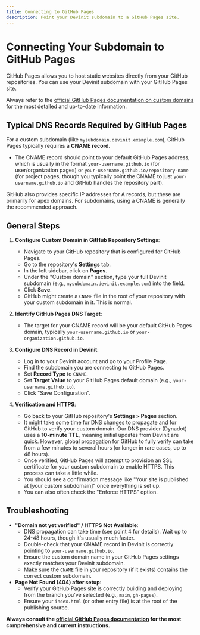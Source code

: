 ```yaml
---
title: Connecting to GitHub Pages
description: Point your Devinit subdomain to a GitHub Pages site.
---
```


# Connecting Your Subdomain to GitHub Pages

GitHub Pages allows you to host static websites directly from your GitHub repositories. You can use your Devinit subdomain with your GitHub Pages site.

Always refer to the [official GitHub Pages documentation on custom domains](https://docs.github.com/en/pages/configuring-a-custom-domain-for-your-github-pages-site) for the most detailed and up-to-date information.

## Typical DNS Records Required by GitHub Pages

For a custom subdomain (like `mysubdomain.devinit.example.com`), GitHub Pages typically requires a **CNAME record**.

*   The CNAME record should point to your default GitHub Pages address, which is usually in the format `your-username.github.io` (for user/organization pages) or `your-username.github.io/repository-name` (for project pages, though you typically point the CNAME to just `your-username.github.io` and GitHub handles the repository part).

GitHub also provides specific IP addresses for A records, but these are primarily for apex domains. For subdomains, using a CNAME is generally the recommended approach.

## General Steps

1.  **Configure Custom Domain in GitHub Repository Settings**:
    *   Navigate to your GitHub repository that is configured for GitHub Pages.
    *   Go to the repository's **Settings** tab.
    *   In the left sidebar, click on **Pages**.
    *   Under the "Custom domain" section, type your full Devinit subdomain (e.g., `mysubdomain.devinit.example.com`) into the field.
    *   Click **Save**.
    *   GitHub might create a `CNAME` file in the root of your repository with your custom subdomain in it. This is normal.

2.  **Identify GitHub Pages DNS Target**:
    *   The target for your CNAME record will be your default GitHub Pages domain, typically `your-username.github.io` or `your-organization.github.io`.

3.  **Configure DNS Record in Devinit**:
    *   Log in to your Devinit account and go to your Profile Page.
    *   Find the subdomain you are connecting to GitHub Pages.
    *   Set **Record Type** to `CNAME`.
    *   Set **Target Value** to your GitHub Pages default domain (e.g., `your-username.github.io`).
    *   Click "Save Configuration".

4.  **Verification and HTTPS**:
    *   Go back to your GitHub repository's **Settings > Pages** section.
    *   It might take some time for DNS changes to propagate and for GitHub to verify your custom domain. Our DNS provider (Dynadot) uses a **10-minute TTL**, meaning initial updates from Devinit are quick. However, global propagation for GitHub to fully verify can take from a few minutes to several hours (or longer in rare cases, up to 48 hours).
    *   Once verified, GitHub Pages will attempt to provision an SSL certificate for your custom subdomain to enable HTTPS. This process can take a little while.
    *   You should see a confirmation message like "Your site is published at [your custom subdomain]" once everything is set up.
    *   You can also often check the "Enforce HTTPS" option.

## Troubleshooting

*   **"Domain not yet verified" / HTTPS Not Available**: 
    *   DNS propagation can take time (see point 4 for details). Wait up to 24-48 hours, though it's usually much faster.
    *   Double-check that your CNAME record in Devinit is correctly pointing to `your-username.github.io`.
    *   Ensure the custom domain name in your GitHub Pages settings exactly matches your Devinit subdomain.
    *   Make sure the `CNAME` file in your repository (if it exists) contains the correct custom subdomain.
*   **Page Not Found (404) after setup**: 
    *   Verify your GitHub Pages site is correctly building and deploying from the branch you've selected (e.g., `main`, `gh-pages`).
    *   Ensure your `index.html` (or other entry file) is at the root of the publishing source.

**Always consult the [official GitHub Pages documentation](https://docs.github.com/en/pages/configuring-a-custom-domain-for-your-github-pages-site) for the most comprehensive and current instructions.** 